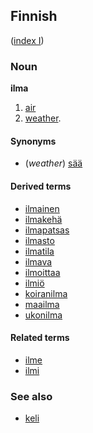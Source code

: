==Finnish==
([[Wiktionary:Finnish_index_i|index I]])

===Noun===
'''ilma'''

# [[air]]
# [[weather]].

====Synonyms====
*(''weather'') [[sää#Finnish|sää]]

====Derived terms====
*[[ilmainen]]
*[[ilmakehä]]
*[[ilmapatsas]]
*[[ilmasto]]
*[[ilmatila]]
*[[ilmava]]
*[[ilmoittaa]]
*[[ilmiö]]
*[[koiranilma]]
*[[maailma]]
*[[ukonilma]]

====Related terms====
<!-- I think they might be derived as well but the meaning has diverged from the stem word. -->
*[[ilme]]
*[[ilmi]]

===See also===
*[[keli#Finnish|keli]]